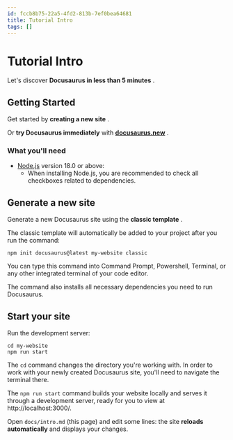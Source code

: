 ```yaml
---
id: fccb8b75-22a5-4fd2-813b-7ef0bea64681
title: Tutorial Intro
tags: []
---
```

# Tutorial Intro

Let's discover **Docusaurus in less than 5 minutes** .

## Getting Started

Get started by **creating a new site** .

Or **try Docusaurus immediately** with **[docusaurus.new](https://docusaurus.new/)** .

### What you'll need

- [Node.js](https://nodejs.org/en/download/) version 18.0 or above:
  - When installing Node.js, you are recommended to check all checkboxes related to dependencies.
## Generate a new site

Generate a new Docusaurus site using the **classic template** .

The classic template will automatically be added to your project after you run the command:


```shell
npm init docusaurus@latest my-website classic

```
You can type this command into Command Prompt, Powershell, Terminal, or any other integrated terminal of your code editor.

The command also installs all necessary dependencies you need to run Docusaurus.

## Start your site

Run the development server:


```shell
cd my-website
npm run start

```
The `cd` command changes the directory you're working with. In order to work with your newly created Docusaurus site, you'll need to navigate the terminal there.

The `npm run start` command builds your website locally and serves it through a development server, ready for you to view at http://localhost:3000/.

Open `docs/intro.md` (this page) and edit some lines: the site **reloads automatically** and displays your changes.

